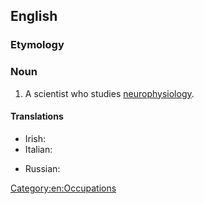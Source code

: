 ==English==

===Etymology===
{{prefix|neuro|physiologist|lang=en}}

===Noun===
{{en-noun}}

# A scientist who studies [[neurophysiology]].

====Translations====
{{trans-top|a scientist who studies neurophysiology}}
* Irish: {{t|ga|néarfiseolaí|m}}
* Italian: {{t|it|neurofisiologo|m}}
{{trans-mid}}
* Russian: {{t+|ru|нейрофизио́лог|m}}
{{trans-bottom}}

[[Category:en:Occupations]]